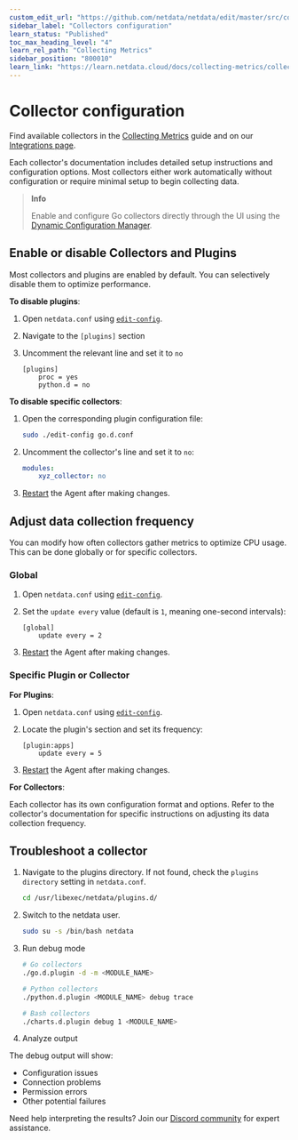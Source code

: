 ```yaml
---
custom_edit_url: "https://github.com/netdata/netdata/edit/master/src/collectors/REFERENCE.md"
sidebar_label: "Collectors configuration"
learn_status: "Published"
toc_max_heading_level: "4"
learn_rel_path: "Collecting Metrics"
sidebar_position: "800010"
learn_link: "https://learn.netdata.cloud/docs/collecting-metrics/collectors-configuration"
---
```


# Collector configuration

Find available collectors in the [Collecting Metrics](/docs/collecting-metrics) guide and on our [Integrations page](https://www.netdata.cloud/integrations).

Each collector's documentation includes detailed setup instructions and configuration options. Most collectors either work automatically without configuration or require minimal setup to begin collecting data.

> **Info**
>
> Enable and configure Go collectors directly through the UI using the [Dynamic Configuration Manager](/docs/netdata-agent/configuration/dynamic-configuration-manager).

## Enable or disable Collectors and Plugins

Most collectors and plugins are enabled by default. You can selectively disable them to optimize performance.

**To disable plugins**:

1. Open `netdata.conf` using [`edit-config`](/docs/netdata-agent/configuration#edit-a-configuration-file-using-edit-config).
2. Navigate to the `[plugins]` section
3. Uncomment the relevant line and set it to `no`

   ```text
   [plugins]
       proc = yes
       python.d = no
   ```

**To disable specific collectors**:

1. Open the corresponding plugin configuration file:
   ```bash
   sudo ./edit-config go.d.conf
   ```
2. Uncomment the collector's line and set it to `no`:
   ```yaml
   modules:
       xyz_collector: no
   ```
3. [Restart](/docs/netdata-agent/maintenance/service-control) the Agent after making changes.

## Adjust data collection frequency

You can modify how often collectors gather metrics to optimize CPU usage. This can be done globally or for specific collectors.

### Global

1. Open `netdata.conf` using [`edit-config`](/docs/netdata-agent/configuration#edit-a-configuration-file-using-edit-config).
2. Set the `update every` value (default is `1`, meaning one-second intervals):
    ```text
    [global]
        update every = 2
    ```

3. [Restart](/docs/netdata-agent/maintenance/service-control) the Agent after making changes.

### Specific Plugin or Collector

**For Plugins**:

1. Open `netdata.conf` using [`edit-config`](/docs/netdata-agent/configuration#edit-a-configuration-file-using-edit-config).
2. Locate the plugin's section and set its frequency:

    ```text
    [plugin:apps]
        update every = 5
    ```
3. [Restart](/docs/netdata-agent/maintenance/service-control) the Agent after making changes.

**For Collectors**:

Each collector has its own configuration format and options. Refer to the collector's documentation for specific instructions on adjusting its data collection frequency.

## Troubleshoot a collector

1. Navigate to the plugins directory. If not found, check the `plugins directory` setting in `netdata.conf`.
   ```bash
   cd /usr/libexec/netdata/plugins.d/
   ```
2. Switch to the netdata user.
   ```bash
   sudo su -s /bin/bash netdata
   ```
3. Run debug mode

   ```bash
   # Go collectors
   ./go.d.plugin -d -m <MODULE_NAME>

   # Python collectors
   ./python.d.plugin <MODULE_NAME> debug trace
   
   # Bash collectors
   ./charts.d.plugin debug 1 <MODULE_NAME>
   ```
4. Analyze output

The debug output will show:

- Configuration issues
- Connection problems
- Permission errors
- Other potential failures

Need help interpreting the results? Join our [Discord community](https://discord.com/invite/2mEmfW735j) for expert assistance.
